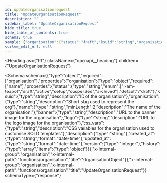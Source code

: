 ```yaml
---
id: updateorganisationrequest
title: "UpdateOrganisationRequest"
description: ""
sidebar_label: "UpdateOrganisationRequest"
hide_title: true
hide_table_of_contents: true
schema: true
sample: {"organisation":{"status":"draft","ksuid":"string","organisation":"string","name":"string","banner":"string","logo":"string","css_vars":"string","description":"string","created_at":"2024-07-29T15:51:28.071Z","updated_at":"2024-07-29T15:51:28.071Z","version":0,"history":[{}]}}
custom_edit_url: null
---
```



<Heading
  as={"h1"}
  className={"openapi__heading"}
  children={"UpdateOrganisationRequest"}
>
</Heading>





<Schema
  schema={{"type":"object","required":["organisation"],"properties":{"organisation":{"type":"object","required":["name"],"properties":{"status":{"type":"string","enum":["i-am-teapot","draft","active","setup","suspended","archived"],"default":"draft"},"ksuid":{"type":"string","description":"ID of the organisation"},"organisation":{"type":"string","description":"Short slug used to represent the org"},"name":{"type":"string","minLength":2,"description":"The name of the organisation."},"banner":{"type":"string","description":"URL to the banner image for the organisation"},"logo":{"type":"string","description":"URL to the logo image for the organisation"},"css_vars":{"type":"string","description":"CSS variables for the organisation used to customise SOLO templates"},"description":{"type":"string"},"created_at":{"type":"string","format":"date-time"},"updated_at":{"type":"string","format":"date-time"},"version":{"type":"integer"},"history":{"type":"array","items":{"type":"object"}}},"x-internal-group":"organisation","x-internal-path":"functions/organisation","title":"OrganisationObject"}},"x-internal-group":"organisation","x-internal-path":"functions/organisation","title":"UpdateOrganisationRequest"}}
  schemaType={"response"}
>
  
</Schema>
            